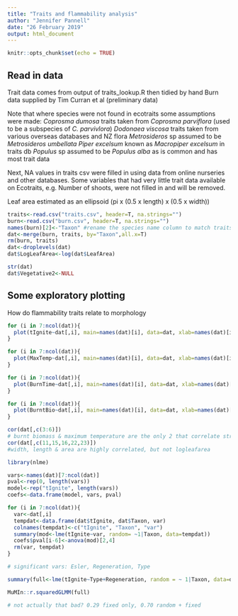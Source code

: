 ```yaml
---
title: "Traits and flammability analysis"
author: "Jennifer Pannell"
date: "26 February 2019"
output: html_document
---
```


```r
knitr::opts_chunk$set(echo = TRUE)
```

## Read in data 
Trait data comes from output of traits_lookup.R then tidied by hand
Burn data supplied by Tim Curran et al (preliminary data)

Note that where species were not found in ecotraits some assumptions were made: 
_Coprosma dumosa_ traits taken from _Coprosma parviflora_ (used to be a subspecies of _C. parvivlora_)
_Dodonaea viscosa_ traits taken from various overseas databases and NZ flora
_Metrosideros_ sp assumed to be _Metrosideros umbellata_
_Piper excelsum_ known as _Macropiper excelsum_ in traits db 
_Populus_ sp assumed to be _Populus alba_ as is common and has most trait data

Next, NA values in traits csv were filled in using data from online nurseries and other databases. Some variables that had very 
little trait data available on Ecotraits, e.g. Number of shoots, were not filled in and will be removed. 

Leaf area estimated as an ellipsoid (pi x (0.5 x length) x (0.5 x width))

```r
traits<-read.csv("traits.csv", header=T, na.strings="")
burn<-read.csv("burn.csv", header=T, na.strings="")
names(burn)[2]<-"Taxon" #rename the species name column to match traits dataframe
dat<-merge(burn, traits, by="Taxon",all.x=T)
rm(burn, traits)
dat<-droplevels(dat)
dat$LogLeafArea<-log(dat$LeafArea)

str(dat)
dat$Vegetative2<-NULL
```

## Some exploratory plotting

How do flammability traits relate to morphology

```r
for (i in 7:ncol(dat)){
  plot(tIgnite~dat[,i], main=names(dat)[i], data=dat, xlab=names(dat)[i])
}

for (i in 7:ncol(dat)){
  plot(MaxTemp~dat[,i], main=names(dat)[i], data=dat, xlab=names(dat)[i])
}

for (i in 7:ncol(dat)){
  plot(BurnTime~dat[,i], main=names(dat)[i], data=dat, xlab=names(dat)[i])
}

for (i in 7:ncol(dat)){
  plot(BurntBio~dat[,i], main=names(dat)[i], data=dat, xlab=names(dat)[i])
}

```

```r
cor(dat[,c(3:6)])
# burnt biomass & maximum temperature are the only 2 that correlate strongly (r=0.75)
cor(dat[,c(11,15,16,22,23)])
#width, length & area are highly correlated, but not logleafarea
```
```r
library(nlme)

vars<-names(dat)[7:ncol(dat)]
pval<-rep(0, length(vars))
model<-rep("tIgnite", length(vars))
coefs<-data.frame(model, vars, pval)

for (i in 7:ncol(dat)){
  var<-dat[,i]
  tempdat<-data.frame(dat$tIgnite, dat$Taxon, var)
  colnames(tempdat)<-c("tIgnite", "Taxon", "var")
  summary(mod<-lme(tIgnite~var, random= ~1|Taxon, data=tempdat))
  coefs$pval[i-6]<-anova(mod)[2,4]
  rm(var, tempdat)
}

# significant vars: Esler, Regeneration, Type

summary(full<-lme(tIgnite~Type+Regeneration, random = ~ 1|Taxon, data=dat))

MuMIn::r.squaredGLMM(full)

# not actually that bad? 0.29 fixed only, 0.70 random + fixed
```

